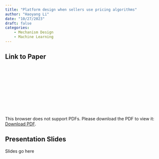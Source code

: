 ```yaml
---
title: "Platform design when sellers use pricing algorithms"
author: "Haoyang Li"
date: "10/27/2023"
draft: false
categories: 
    - Mechanism Design
    - Machine Learning
---
```


## Link to Paper

<object data="https://www.tse-fr.eu/sites/default/files/TSE/documents/doc/wp/2020/wp_tse_1146.pdf" type="application/pdf" width="700px" height="700px">
<embed src="https://www.tse-fr.eu/sites/default/files/TSE/documents/doc/wp/2020/wp_tse_1146.pdf">
    <p>This browser does not support PDFs. Please download the PDF to view it: <a href="https://www.tse-fr.eu/sites/default/files/TSE/documents/doc/wp/2020/wp_tse_1146.pdf">Download PDF</a>.</p>

</embed>
</object>

## Presentation Slides
Slides go here

